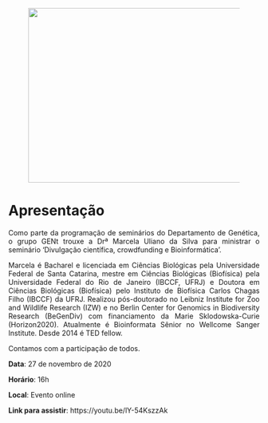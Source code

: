 <center>
<figure>
  <img src="seminario2.png" width="450" height="350" class="center">
</figure>
</center>

# Apresentação

<p style = 'text-align: justify;'> Como parte da programação de seminários do Departamento de Genética, o grupo GENt trouxe a Drª Marcela Uliano da Silva para ministrar o seminário ‘Divulgação científica, crowdfunding e Bioinformática’. </p>

<p style = 'text-align: justify;'> Marcela é Bacharel e licenciada em Ciências Biológicas pela Universidade Federal de Santa Catarina, mestre em Ciências Biológicas (Biofísica) pela Universidade Federal do Rio de Janeiro (IBCCF, UFRJ) e Doutora em Ciências Biológicas (Biofísica) pelo Instituto de Biofísica Carlos Chagas Filho (IBCCF) da UFRJ. Realizou pós-doutorado no Leibniz Institute for Zoo and Wildlife Research (IZW) e no Berlin Center for Genomics in Biodiversity Research (BeGenDiv) com financiamento da Marie Sklodowska-Curie (Horizon2020). Atualmente é Bioinformata Sênior no Wellcome Sanger Institute. Desde 2014 é TED fellow. </p>
  
Contamos com a participação de todos.

**Data**: 27 de novembro de 2020

**Horário**: 16h

**Local**: Evento online

**Link para assistir**: https://youtu.be/lY-54KszzAk